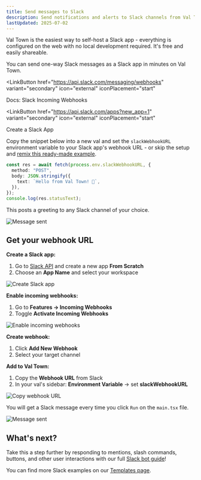 ```yaml
---
title: Send messages to Slack
description: Send notifications and alerts to Slack channels from Val Town
lastUpdated: 2025-07-02
---
```



Val Town is the easiest way to self-host a Slack app - everything is configured on the web with no local development required. It's free and easily shareable.

You can send one-way Slack messages as a Slack app in minutes on Val Town. 

<LinkButton
  href="https://api.slack.com/messaging/webhooks"
  variant="secondary"
  icon="external"
  iconPlacement="start"
>
  Docs: Slack Incoming Webhooks
</LinkButton>

<LinkButton
  href="https://api.slack.com/apps?new_app=1"
  variant="secondary"
  icon="external"
  iconPlacement="start"
>
  Create a Slack App
</LinkButton>

Copy the snippet below into a new val and set the `slackWebhookURL` environment variable to your Slack app's webhook URL - or skip the setup and [remix this ready-made example](https://www.val.town/x/charmaine/sendMessagesToSlack/). 

```ts title="Send message" val
const res = await fetch(process.env.slackWebhookURL, {
  method: "POST",
  body: JSON.stringify({
    text: `Hello from Val Town! 🎉`,
  }),
});
console.log(res.statusText);
```

This posts a greeting to any Slack channel of your choice.

![Message sent](../../quickstarts/_slack-assets/send-messages-to-slack/sample-message.png)


## Get your webhook URL

**Create a Slack app:**
1. Go to [Slack API](https://api.slack.com/apps?new_app=1) and create a new app **From Scratch**
2. Choose an **App Name** and select your workspace

![Create Slack app](../../quickstarts/_slack-assets/send-messages-to-slack/app.png)

**Enable incoming webhooks:**
1. Go to **Features → Incoming Webhooks**
2. Toggle **Activate Incoming Webhooks**

![Enable incoming webhooks](../../quickstarts/_slack-assets/send-messages-to-slack/incoming-webhook.png)

**Create webhook:**
1. Click **Add New Webhook**
2. Select your target channel

**Add to Val Town:**
1. Copy the **Webhook URL** from Slack
2. In your val's sidebar: **Environment Variable** → set **slackWebhookURL**

![Copy webhook URL](../../quickstarts/_slack-assets/send-messages-to-slack/env-var.png)

You will get a Slack message every time you click `Run` on the `main.tsx` file. 

![Message sent](../../quickstarts/_slack-assets/send-messages-to-slack/sample-message.png)

## What's next?

Take this a step further by responding to mentions, slash commands, buttons, and other user interactions with our full [Slack bot guide](/integrations/slack)!

You can find more Slack examples on our [Templates page](https://www.val.town/explore/use-cases).